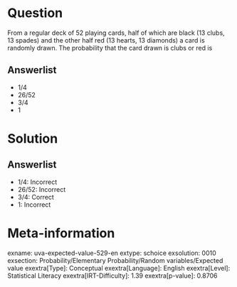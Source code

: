 Question
========

From a regular deck of 52 playing cards, half of which are black (13 clubs, 13 spades) and the other half red (13 hearts, 13 diamonds) a card is randomly drawn. The probability that the card drawn is clubs or red is

Answerlist
----------

* 1/4
* 26/52
* 3/4
* 1

Solution
========

Answerlist
----------

* 1/4: Incorrect
* 26/52: Incorrect
* 3/4: Correct
* 1: Incorrect

Meta-information
================
exname: uva-expected-value-529-en
extype: schoice
exsolution: 0010
exsection: Probability/Elementary Probability/Random variables/Expected value
exextra[Type]: Conceptual
exextra[Language]: English
exextra[Level]: Statistical Literacy
exextra[IRT-Difficulty]: 1.39
exextra[p-value]: 0.8706
